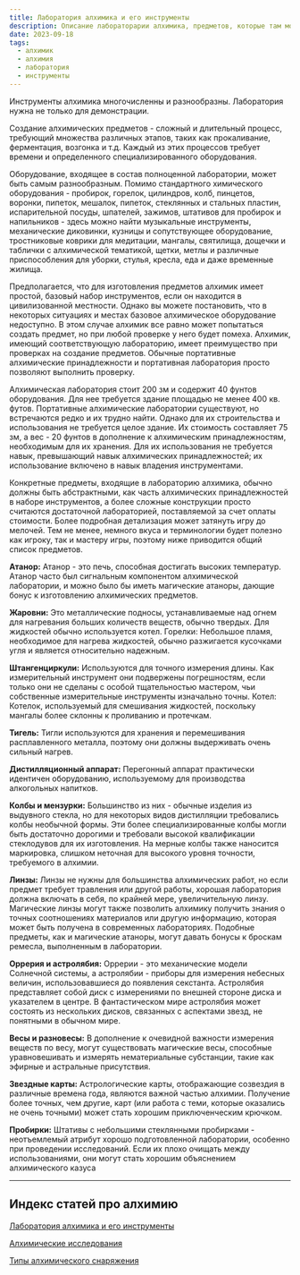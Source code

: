 ```yaml
---
title: Лаборатория алхимика и его инструменты
description: Описание лабораторарии алхимика, предметов, которые там можно найти и инструментов, которыми пользуется алхимик
date: 2023-09-18
tags:
  - алхимик
  - алхимия
  - лаборатория
  - инструменты
---
```


Инструменты алхимика многочисленны и разнообразны. Лаборатория нужна не только для демонстрации.

Создание алхимических предметов - сложный и длительный процесс, требующий множества различных этапов, таких как прокаливание, ферментация, возгонка и т.д. Каждый из этих процессов требует времени и определенного специализированного оборудования.

Оборудование, входящее в состав полноценной лаборатории, может быть самым разнообразным. Помимо стандартного химического оборудования - пробирок, горелок, цилиндров, колб, пинцетов, воронки, пипеток, мешалок, пипеток, стеклянных и стальных пластин, испарительной посуды, шпателей, зажимов, штативов для пробирок и напильников - здесь можно найти музыкальные инструменты, механические диковинки, кузницы и сопутствующее оборудование, тростниковые коврики для медитации, мангалы, святилища, дощечки и таблички с алхимической тематикой, щетки, метлы и различные приспособления для уборки, стулья, кресла, еда и даже временные жилища.

Предполагается, что для изготовления предметов алхимик имеет простой, базовый набор инструментов, если он находится в цивилизованной местности. Однако вы можете постановить, что в некоторых ситуациях и местах базовое алхимическое оборудование недоступно. В этом случае алхимик все равно может попытаться создать предмет, но при любой проверке у него будет помеха. Алхимик, имеющий соответствующую лабораторию, имеет преимущество при проверках на создание предметов. Обычные портативные алхимические принадлежности и портативная лаборатория просто позволяют выполнить проверку.

Алхимическая лаборатория стоит 200 зм и содержит 40 фунтов оборудования. Для нее требуется здание площадью не менее 400 кв. футов. Портативные алхимические лаборатории существуют, но встречаются редко и их трудно найти. Однако для их строительства и использования не требуется целое здание. Их стоимость составляет 75 зм, а вес - 20 фунтов в дополнение к алхимическим принадлежностям, необходимым для их хранения. Для их использования не требуется навык, превышающий навык алхимических принадлежностей; их использование включено в навык владения инструментами.

Конкретные предметы, входящие в лабораторию алхимика, обычно должны быть абстрактными, как часть алхимических принадлежностей в наборе инструментов, а более сложные конструкции просто считаются достаточной лабораторией, поставляемой за счет оплаты стоимости. Более подробная детализация может затянуть игру до мелочей. Тем не менее, немного вкуса и терминологии будет полезно как игроку, так и мастеру игры, поэтому ниже приводится общий список предметов.

**Атанор:** Атанор - это печь, способная достигать высоких температур. Атанор часто был сигнальным компонентом алхимической лаборатории, и можно было бы иметь магические атаноры, дающие бонус к изготовлению алхимических предметов.

**Жаровни:** Это металлические подносы, устанавливаемые над огнем для нагревания больших количеств веществ, обычно твердых. Для жидкостей обычно используется котел.
Горелки: Небольшое пламя, необходимое для нагрева жидкостей, обычно разжигается кусочками угля и является относительно надежным.

**Штангенциркули:** Используются для точного измерения длины. Как измерительный инструмент они подвержены погрешностям, если только они не сделаны с особой тщательностью мастером, чьи собственные измерительные инструменты изначально точны.
Котел: Котелок, используемый для смешивания жидкостей, поскольку мангалы более склонны к проливанию и протечкам.

**Тигель:** Тигли используются для хранения и перемешивания расплавленного металла, поэтому они должны выдерживать очень сильный нагрев.

**Дистилляционный аппарат:** Перегонный аппарат практически идентичен оборудованию, используемому для производства алкогольных напитков.

**Колбы и мензурки:** Большинство из них - обычные изделия из выдувного стекла, но для некоторых видов дистилляции требовались колбы необычной формы. Эти более специализированные колбы могли быть достаточно дорогими и требовали высокой квалификации стеклодувов для их изготовления. На мерные колбы также наносится маркировка, слишком неточная для высокого уровня точности, требуемого в алхимии.

**Линзы:** Линзы не нужны для большинства алхимических работ, но если предмет требует травления или другой работы, хорошая лаборатория должна включать в себя, по крайней мере, увеличительную линзу. Магические линзы могут также позволить алхимику получить знания о точных соотношениях материалов или другую информацию, которая может быть получена в современных лабораториях. Подобные предметы, как и магические атаноры, могут давать бонусы к броскам ремесла, выполненным в лаборатории.

**Оррерия и астролябия:** Оррерии - это механические модели Солнечной системы, а астролябии - приборы для измерения небесных величин, использовавшиеся до появления секстанта. Астролябия представляет собой диск с измерениями по внешней стороне диска и указателем в центре. В фантастическом мире астролябия может состоять из нескольких дисков, связанных с аспектами звезд, не понятными в обычном мире.

**Весы и разновесы:** В дополнение к очевидной важности измерения веществ по весу, могут существовать магические весы, способные уравновешивать и измерять нематериальные субстанции, такие как эфирные и астральные присутствия.

**Звездные карты:** Астрологические карты, отображающие созвездия в различные времена года, являются важной частью алхимии. Получение более точных, чем другие, карт (или работа с теми, которые оказались не очень точными) может стать хорошим приключенческим крючком.

**Пробирки:** Штативы с небольшими стеклянными пробирками - неотъемлемый атрибут хорошо подготовленной лаборатории, особенно при проведении исследований. Если их плохо очищать между использованиями, они могут стать хорошим объяснением алхимического казуса

---

## Индекс статей про алхимию

[Лаборатория алхимика и его инструменты](https://cyborgsandmages.com/posts/articles/alchemy-lab)

[Алхимические исследования](https://cyborgsandmages.com/posts/articles/alchemy-research)

[Типы алхимического снаряжения](https://cyborgsandmages.com/posts/articles/alchemical-equipment)
